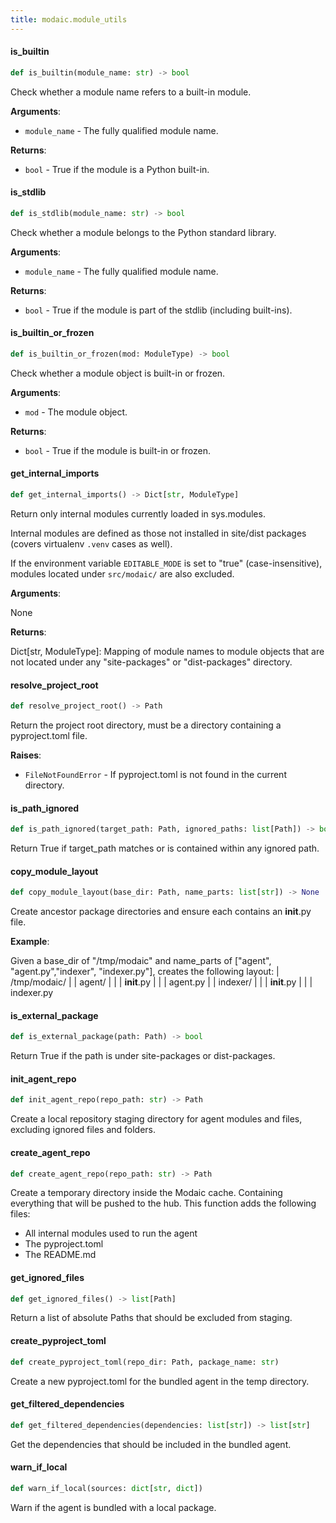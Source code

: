 ```yaml
---
title: modaic.module_utils
---
```


#### is\_builtin

```python
def is_builtin(module_name: str) -> bool
```

Check whether a module name refers to a built-in module.

**Arguments**:

- `module_name` - The fully qualified module name.
  

**Returns**:

- `bool` - True if the module is a Python built-in.

#### is\_stdlib

```python
def is_stdlib(module_name: str) -> bool
```

Check whether a module belongs to the Python standard library.

**Arguments**:

- `module_name` - The fully qualified module name.
  

**Returns**:

- `bool` - True if the module is part of the stdlib (including built-ins).

#### is\_builtin\_or\_frozen

```python
def is_builtin_or_frozen(mod: ModuleType) -> bool
```

Check whether a module object is built-in or frozen.

**Arguments**:

- `mod` - The module object.
  

**Returns**:

- `bool` - True if the module is built-in or frozen.

#### get\_internal\_imports

```python
def get_internal_imports() -> Dict[str, ModuleType]
```

Return only internal modules currently loaded in sys.modules.

Internal modules are defined as those not installed in site/dist packages
(covers virtualenv `.venv` cases as well).

If the environment variable `EDITABLE_MODE` is set to "true" (case-insensitive),
modules located under `src/modaic/` are also excluded.

**Arguments**:

  None
  

**Returns**:

  Dict[str, ModuleType]: Mapping of module names to module objects that are
  not located under any "site-packages" or "dist-packages" directory.

#### resolve\_project\_root

```python
def resolve_project_root() -> Path
```

Return the project root directory, must be a directory containing a pyproject.toml file.

**Raises**:

- `FileNotFoundError` - If pyproject.toml is not found in the current directory.

#### is\_path\_ignored

```python
def is_path_ignored(target_path: Path, ignored_paths: list[Path]) -> bool
```

Return True if target_path matches or is contained within any ignored path.

#### copy\_module\_layout

```python
def copy_module_layout(base_dir: Path, name_parts: list[str]) -> None
```

Create ancestor package directories and ensure each contains an __init__.py file.

**Example**:

  Given a base_dir of "/tmp/modaic" and name_parts of ["agent", "agent.py","indexer", "indexer.py"],
  creates the following layout:
  | /tmp/modaic/
  |   | agent/
  |   |   | __init__.py
  |   |   | agent.py
  |   | indexer/
  |   |   | __init__.py
  |   |   | indexer.py

#### is\_external\_package

```python
def is_external_package(path: Path) -> bool
```

Return True if the path is under site-packages or dist-packages.

#### init\_agent\_repo

```python
def init_agent_repo(repo_path: str) -> Path
```

Create a local repository staging directory for agent modules and files, excluding ignored files and folders.

#### create\_agent\_repo

```python
def create_agent_repo(repo_path: str) -> Path
```

Create a temporary directory inside the Modaic cache. Containing everything that will be pushed to the hub. This function adds the following files:
- All internal modules used to run the agent
- The pyproject.toml
- The README.md

#### get\_ignored\_files

```python
def get_ignored_files() -> list[Path]
```

Return a list of absolute Paths that should be excluded from staging.

#### create\_pyproject\_toml

```python
def create_pyproject_toml(repo_dir: Path, package_name: str)
```

Create a new pyproject.toml for the bundled agent in the temp directory.

#### get\_filtered\_dependencies

```python
def get_filtered_dependencies(dependencies: list[str]) -> list[str]
```

Get the dependencies that should be included in the bundled agent.

#### warn\_if\_local

```python
def warn_if_local(sources: dict[str, dict])
```

Warn if the agent is bundled with a local package.

